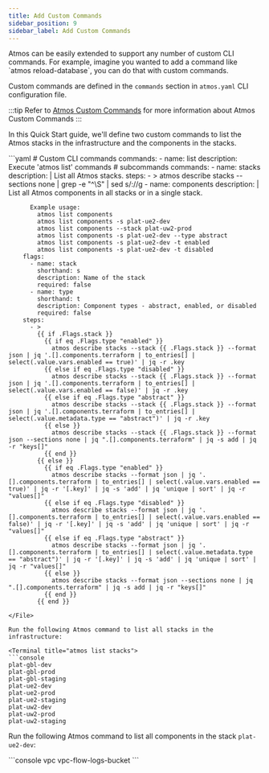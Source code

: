 ```yaml
---
title: Add Custom Commands
sidebar_position: 9
sidebar_label: Add Custom Commands
---
```


<Intro>
Atmos can be easily extended to support any number of custom CLI commands. For example, imagine you wanted to add a command
like `atmos reload-database`, you can do that with custom commands.
</Intro>

Custom commands are defined in the `commands` section in `atmos.yaml` CLI configuration file.

:::tip
Refer to [Atmos Custom Commands](/core-concepts/custom-commands) for more information about Atmos Custom Commands
:::

In this Quick Start guide, we'll define two custom commands to list the Atmos stacks in the infrastructure and the components in the stacks.

<File title="atmos.yaml">
```yaml
# Custom CLI commands
commands:
  - name: list
    description: Execute 'atmos list' commands
    # subcommands
    commands:
      - name: stacks
        description: |
          List all Atmos stacks.
        steps:
          - >
            atmos describe stacks --sections none | grep -e "^\S" | sed s/://g
      - name: components
        description: |
          List all Atmos components in all stacks or in a single stack.

          Example usage:
            atmos list components
            atmos list components -s plat-ue2-dev
            atmos list components --stack plat-uw2-prod
            atmos list components -s plat-ue2-dev --type abstract
            atmos list components -s plat-ue2-dev -t enabled
            atmos list components -s plat-ue2-dev -t disabled
        flags:
          - name: stack
            shorthand: s
            description: Name of the stack
            required: false
          - name: type
            shorthand: t
            description: Component types - abstract, enabled, or disabled
            required: false
        steps:
          - >
            {{ if .Flags.stack }}
              {{ if eq .Flags.type "enabled" }}
                atmos describe stacks --stack {{ .Flags.stack }} --format json | jq '.[].components.terraform | to_entries[] | select(.value.vars.enabled == true)' | jq -r .key
              {{ else if eq .Flags.type "disabled" }}
                atmos describe stacks --stack {{ .Flags.stack }} --format json | jq '.[].components.terraform | to_entries[] | select(.value.vars.enabled == false)' | jq -r .key
              {{ else if eq .Flags.type "abstract" }}
                atmos describe stacks --stack {{ .Flags.stack }} --format json | jq '.[].components.terraform | to_entries[] | select(.value.metadata.type == "abstract")' | jq -r .key
              {{ else }}
                atmos describe stacks --stack {{ .Flags.stack }} --format json --sections none | jq ".[].components.terraform" | jq -s add | jq -r "keys[]"
              {{ end }}
            {{ else }}
              {{ if eq .Flags.type "enabled" }}
                atmos describe stacks --format json | jq '.[].components.terraform | to_entries[] | select(.value.vars.enabled == true)' | jq -r '[.key]' | jq -s 'add' | jq 'unique | sort' | jq -r "values[]"
              {{ else if eq .Flags.type "disabled" }}
                atmos describe stacks --format json | jq '.[].components.terraform | to_entries[] | select(.value.vars.enabled == false)' | jq -r '[.key]' | jq -s 'add' | jq 'unique | sort' | jq -r "values[]"
              {{ else if eq .Flags.type "abstract" }}
                atmos describe stacks --format json | jq '.[].components.terraform | to_entries[] | select(.value.metadata.type == "abstract")' | jq -r '[.key]' | jq -s 'add' | jq 'unique | sort' | jq -r "values[]"
              {{ else }}
                atmos describe stacks --format json --sections none | jq ".[].components.terraform" | jq -s add | jq -r "keys[]"
              {{ end }}
            {{ end }}
```
</File>

Run the following Atmos command to list all stacks in the infrastructure:

<Terminal title="atmos list stacks">
```console
plat-gbl-dev
plat-gbl-prod
plat-gbl-staging
plat-ue2-dev
plat-ue2-prod
plat-ue2-staging
plat-uw2-dev
plat-uw2-prod
plat-uw2-staging
```
</Terminal>

Run the following Atmos command to list all components in the stack `plat-ue2-dev`:

<Terminal title="atmos list components -s plat-ue2-dev">
```console
vpc
vpc-flow-logs-bucket
```
</Terminal>
